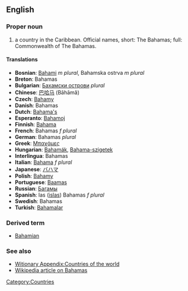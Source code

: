 ==English==

===Proper noun===
# a country in the Caribbean. Official names, short: The Bahamas; full: Commonwealth of The Bahamas.
====Translations====
*'''Bosnian''': [[Bahami]] ''m plural'', Bahamska ostrva ''m plural''
*'''Breton''': Bahamas
*'''Bulgarian''': [[Бахамски острови]] ''plural''
*'''Chinese''': [[巴哈马]] (Bāhāmǎ)
*'''Czech''': [[Bahamy]]
*'''Danish''': Bahamas
*'''Dutch''': [[Bahama's]]
*'''Esperanto''': [[Bahamoj]]
*'''Finnish''': [[Bahama]]
*'''French''': Bahamas ''f plural''
*'''German''': Bahamas ''plural''
*'''Greek''': [[Μπαχάμες]]
*'''Hungarian''': [[Bahamák]], [[Bahama-szigetek]]
*'''Interlingua''': Bahamas
*'''Italian''': [[Bahama]] ''f plural''
*'''Japanese''': [[バハマ]]
*'''Polish''': [[Bahamy]]
*'''Portuguese''': [[Baamas]]
*'''Russian''': [[Багамы]]
*'''Spanish''': las ([[isla]]s) Bahamas ''f plural''
*'''Swedish''': Bahamas
*'''Turkish''': [[Bahamalar]]

===Derived term===
*[[Bahamian]]
===See also===
*[[Witionary Appendix:Countries of the world]]
*[[w:Bahamas|Wikipedia article on Bahamas]]

[[Category:Countries]]